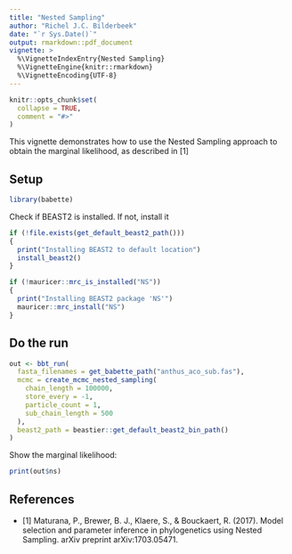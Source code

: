 ```yaml
---
title: "Nested Sampling"
author: "Richel J.C. Bilderbeek"
date: "`r Sys.Date()`"
output: rmarkdown::pdf_document
vignette: >
  %\VignetteIndexEntry{Nested Sampling}
  %\VignetteEngine{knitr::rmarkdown}
  %\VignetteEncoding{UTF-8}
---
```


```r
knitr::opts_chunk$set(
  collapse = TRUE,
  comment = "#>"
)
```

This vignette demonstrates how to use the Nested Sampling approach
to obtain the marginal likelihood, as described in [1]

## Setup

```r
library(babette)
```

Check if BEAST2 is installed. If not, install it

```r
if (!file.exists(get_default_beast2_path()))
{
  print("Installing BEAST2 to default location")
  install_beast2()
}
```

```r
if (!mauricer::mrc_is_installed("NS"))
{
  print("Installing BEAST2 package 'NS'")
  mauricer::mrc_install("NS")
}
```

## Do the run

```r
out <- bbt_run(
  fasta_filenames = get_babette_path("anthus_aco_sub.fas"),
  mcmc = create_mcmc_nested_sampling(
    chain_length = 100000, 
    store_every = -1,
    particle_count = 1,
    sub_chain_length = 500
  ),
  beast2_path = beastier::get_default_beast2_bin_path()
)
```

Show the marginal likelihood:

```r
print(out$ns)
```


## References

 * [1] Maturana, P., Brewer, B. J., Klaere, S., & Bouckaert, R. (2017).
   Model selection and parameter inference in phylogenetics
   using Nested Sampling. arXiv preprint arXiv:1703.05471.
